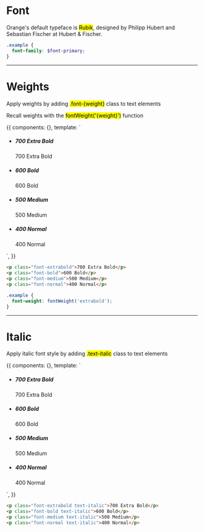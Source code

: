 
<Meta title='Typography|Font' />


# Font

Orange's default typeface is <mark>Rubik</mark>, designed by Philipp Hubert and Sebastian Fischer at Hubert & Fischer.

```scss
.example {
  font-family: $font-primary;
}
```

<hr/>


# Weights

Apply weights by adding <mark>.font-{weight}</mark> class to text elements

Recall weights with the <mark>fontWeight('{weight}')</mark> function

<Story name='Weights'>
  {{
    components: {},
    template: `<ul class="docs__simple-list">
      <li>
        <h5>700 Extra Bold</h5>
        <p class="fs-gamma font-extrabold">700 Extra Bold</p>
      </li>
      <li>
        <h5>600 Bold</h5>
        <p class="fs-gamma font-bold">600 Bold</p>
      </li>
      <li>
        <h5>500 Medium</h5>
        <p class="fs-gamma font-medium">500 Medium</p>
      </li>
      <li>
        <h5>400 Normal</h5>
        <p class="fs-gamma font-normal">400 Normal</p>
      </li>
    </ul>`,
  }}
</Story>

```html
<p class="font-extrabold">700 Extra Bold</p>
<p class="font-bold">600 Bold</p>
<p class="font-medium">500 Medium</p>
<p class="font-normal">400 Normal</p>
```

```scss
.example {
  font-weight: fontWeight('extrabold');
}
```

<hr/>


# Italic

Apply italic font style by adding <mark>.text-italic</mark> class to text elements

<Story name='Italic'>
  {{
    components: {},
    template: `<ul class="docs__simple-list">
      <li>
        <h5>700 Extra Bold</h5>
        <p class="fs-gamma text-italic font-extrabold">700 Extra Bold</p>
      </li>
      <li>
        <h5>600 Bold</h5>
        <p class="fs-gamma text-italic font-bold">600 Bold</p>
      </li>
      <li>
        <h5>500 Medium</h5>
        <p class="fs-gamma text-italic font-medium">500 Medium</p>
      </li>
      <li>
        <h5>400 Normal</h5>
        <p class="fs-gamma text-italic font-normal">400 Normal</p>
      </li>
    </ul>`,
  }}
</Story>

```html
<p class="font-extrabold text-italic">700 Extra Bold</p>
<p class="font-bold text-italic">600 Bold</p>
<p class="font-medium text-italic">500 Medium</p>
<p class="font-normal text-italic">400 Normal</p>
```
